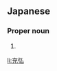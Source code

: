 ==Japanese==
{{ja-kanjitab|みつ|ひろ}}

===Proper noun===
{{ja-pos|proper|みつひろ}}

# {{given name|male|lang=ja|sort=みつひろ}}

[[li:充弘]]